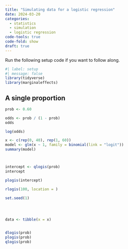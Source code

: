 ```yaml
---
title: "Simulating data for a logistic regression"
date: 2024-03-20
categories:
  - statistics
  - simulation
  - logistic regression
code-tools: true
code-fold: show
draft: true
---
```


Run the following setup code if you want to follow along.

```r
#| label: setup
#| message: false
library(tidyverse)
library(marginaleffects)
```

## A single proportion

```r
prob <- 0.60

odds <- prob / (1 - prob)
odds

log(odds)

x <- c(rep(0, 40), rep(1, 60))
model <- glm(x ~ 1, family = binomial(link = "logit"))
summary(model)



intercept <- qlogis(prob)
intercept

plogis(intercept)

rlogis(100, location = )

set.seed(1)




data <- tibble(x = x)


dlogis(prob)
plogis(prob)
qlogis(prob)

```
